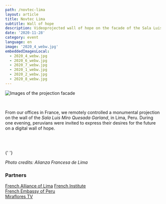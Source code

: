 ```yaml
---
path: /novtec-lima
layout: article
title: Novtec Lima
subtitle: Wall of hope
description: Videoprojected wall of hope on the facade of the Sala Luis Miro Quesada Garland in Lima, Peru. Organised by the French Alliance of Lima. Controlled remotely from France.
date: '2020-11-28'
category: event
language: en
image: '2020_4_webw.jpg'
embeddedImagesLocal:
  - 2020_4_webw.jpg
  - 2020_6_webw.jpg
  - 2020_7_webw.jpg
  - 2020_1_webw.jpg
  - 2020_2_webw.jpg
  - 2020_8_webw.jpg
---
```


![Images of the projection facade](2020_4_webw.jpg)

<br />

From our offices in France, we remotely controlled a monumental projection on the wall of the _Sala Luis Miro Quesada Garland_, in Lima, Peru.
During one evening, peruvians were invited to express their desires for the future on a digital wall of hope.

<br />
<br />

{' '}
<ImageGrid props={props} />

_Photo credits: Alianza Francesa de Lima_

### Partners

[French Alliance of Lima](https://www.alianzafrancesa.org.pe/)
[French Institute](https://www.institutfrancais.com/)  
[French Embassy of Peru](https://peru.ambafrance.org/)  
[Miraflores TV](https://miraflorestv.pe/)
